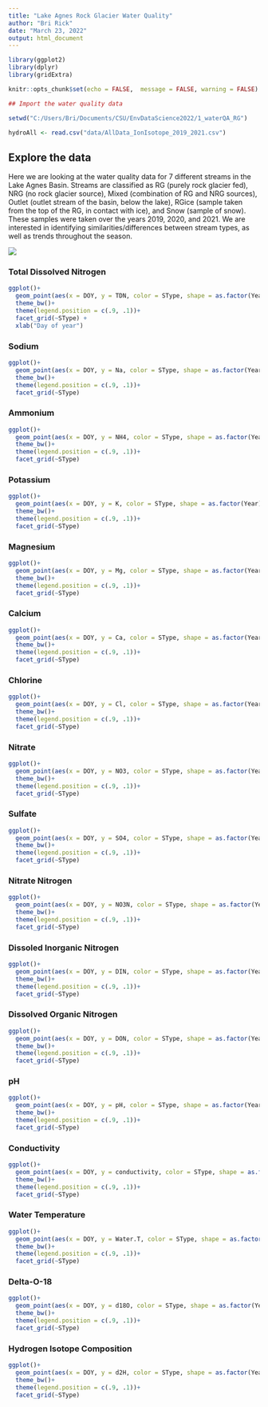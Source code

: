 ```yaml
---
title: "Lake Agnes Rock Glacier Water Quality"
author: "Bri Rick"
date: "March 23, 2022"
output: html_document
---
```


```r

library(ggplot2)
library(dplyr)
library(gridExtra)

knitr::opts_chunk$set(echo = FALSE,  message = FALSE, warning = FALSE)
```


```r
## Import the water quality data

setwd("C:/Users/Bri/Documents/CSU/EnvDataScience2022/1_waterQA_RG")

hydroAll <- read.csv("data/AllData_IonIsotope_2019_2021.csv")

```

## Explore the data

Here we are looking at the water quality data for 7 different streams in the Lake Agnes Basin. Streams are classified as RG (purely rock glacier fed), NRG (no rock glacier source), Mixed (combination of RG and NRG sources), Outlet (outlet stream of the basin, below the lake), RGice (sample taken from the top of the RG, in contact with ice), and Snow (sample of snow). These samples were taken over the years 2019, 2020, and 2021. We are interested in identifying similarities/differences between stream types, as well as trends throughout the season.

![](data/RGlocationfig.jpg)

### Total Dissolved Nitrogen

```r
ggplot()+
  geom_point(aes(x = DOY, y = TDN, color = SType, shape = as.factor(Year) ), data = hydroAll, show.legend = FALSE) +
  theme_bw()+
  theme(legend.position = c(.9, .1))+
  facet_grid(~SType) +
  xlab("Day of year")
```

### Sodium

```r
ggplot()+
  geom_point(aes(x = DOY, y = Na, color = SType, shape = as.factor(Year) ), data = hydroAll, show.legend = FALSE) +
  theme_bw()+
  theme(legend.position = c(.9, .1))+
  facet_grid(~SType)
```

### Ammonium

```r
ggplot()+
  geom_point(aes(x = DOY, y = NH4, color = SType, shape = as.factor(Year) ), data = hydroAll, show.legend = FALSE) +
  theme_bw()+
  theme(legend.position = c(.9, .1))+
  facet_grid(~SType)
```

### Potassium

```r
ggplot()+
  geom_point(aes(x = DOY, y = K, color = SType, shape = as.factor(Year) ), data = hydroAll, show.legend = FALSE) +
  theme_bw()+
  theme(legend.position = c(.9, .1))+
  facet_grid(~SType)
```

### Magnesium

```r
ggplot()+
  geom_point(aes(x = DOY, y = Mg, color = SType, shape = as.factor(Year) ), data = hydroAll, show.legend = FALSE) +
  theme_bw()+
  theme(legend.position = c(.9, .1))+
  facet_grid(~SType)
```

### Calcium

```r
ggplot()+
  geom_point(aes(x = DOY, y = Ca, color = SType, shape = as.factor(Year) ), data = hydroAll, show.legend = FALSE) +
  theme_bw()+
  theme(legend.position = c(.9, .1))+
  facet_grid(~SType)
```

### Chlorine

```r
ggplot()+
  geom_point(aes(x = DOY, y = Cl, color = SType, shape = as.factor(Year) ), data = hydroAll, show.legend = FALSE) +
  theme_bw()+
  theme(legend.position = c(.9, .1))+
  facet_grid(~SType)
```

### Nitrate

```r
ggplot()+
  geom_point(aes(x = DOY, y = NO3, color = SType, shape = as.factor(Year) ), data = hydroAll, show.legend = FALSE) +
  theme_bw()+
  theme(legend.position = c(.9, .1))+
  facet_grid(~SType)
```

### Sulfate

```r
ggplot()+
  geom_point(aes(x = DOY, y = SO4, color = SType, shape = as.factor(Year) ), data = hydroAll, show.legend = FALSE) +
  theme_bw()+
  theme(legend.position = c(.9, .1))+
  facet_grid(~SType)
```

### Nitrate Nitrogen

```r
ggplot()+
  geom_point(aes(x = DOY, y = NO3N, color = SType, shape = as.factor(Year) ), data = hydroAll, show.legend = FALSE) +
  theme_bw()+
  theme(legend.position = c(.9, .1))+
  facet_grid(~SType)
```

### Dissoled Inorganic Nitrogen

```r
ggplot()+
  geom_point(aes(x = DOY, y = DIN, color = SType, shape = as.factor(Year) ), data = hydroAll, show.legend = FALSE) +
  theme_bw()+
  theme(legend.position = c(.9, .1))+
  facet_grid(~SType)
```

### Dissolved Organic Nitrogen

```r
ggplot()+
  geom_point(aes(x = DOY, y = DON, color = SType, shape = as.factor(Year) ), data = hydroAll, show.legend = FALSE) +
  theme_bw()+
  theme(legend.position = c(.9, .1))+
  facet_grid(~SType)
```


### pH

```r
ggplot()+
  geom_point(aes(x = DOY, y = pH, color = SType, shape = as.factor(Year) ), data = hydroAll, show.legend = FALSE) +
  theme_bw()+
  theme(legend.position = c(.9, .1))+
  facet_grid(~SType)
```

### Conductivity

```r
ggplot()+
  geom_point(aes(x = DOY, y = conductivity, color = SType, shape = as.factor(Year) ), data = hydroAll, show.legend = FALSE) +
  theme_bw()+
  theme(legend.position = c(.9, .1))+
  facet_grid(~SType)
```

### Water Temperature

```r
ggplot()+
  geom_point(aes(x = DOY, y = Water.T, color = SType, shape = as.factor(Year) ), data = hydroAll, show.legend = FALSE) +
  theme_bw()+
  theme(legend.position = c(.9, .1))+
  facet_grid(~SType)
```

### Delta-O-18

```r
ggplot()+
  geom_point(aes(x = DOY, y = d18O, color = SType, shape = as.factor(Year) ), data = hydroAll, show.legend = FALSE) +
  theme_bw()+
  theme(legend.position = c(.9, .1))+
  facet_grid(~SType)
```

### Hydrogen Isotope Composition

```r
ggplot()+
  geom_point(aes(x = DOY, y = d2H, color = SType, shape = as.factor(Year) ), data = hydroAll, show.legend = FALSE) +
  theme_bw()+
  theme(legend.position = c(.9, .1))+
  facet_grid(~SType)
```

